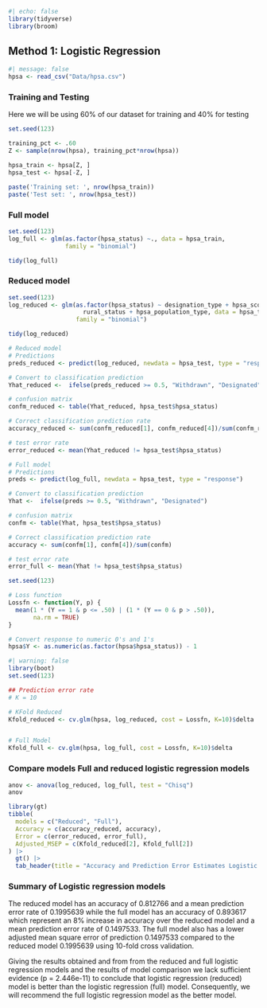 ```r
#| echo: false
library(tidyverse)
library(broom)
```

## Method 1: Logistic Regression

```r
#| message: false
hpsa <- read_csv("Data/hpsa.csv") 
```

### Training and Testing

Here we will be using 60% of our dataset for training and 40% for testing

```r
set.seed(123)

training_pct <- .60 
Z <- sample(nrow(hpsa), training_pct*nrow(hpsa))

hpsa_train <- hpsa[Z, ]
hpsa_test <- hpsa[-Z, ]

paste('Training set: ', nrow(hpsa_train))
paste('Test set: ', nrow(hpsa_test))
```

### Full model

```r
set.seed(123)
log_full <- glm(as.factor(hpsa_status) ~., data = hpsa_train, 
                family = "binomial")

tidy(log_full)
```

### Reduced model

```r
set.seed(123)
log_reduced <- glm(as.factor(hpsa_status) ~ designation_type + hpsa_score + 
                     rural_status + hpsa_population_type, data = hpsa_train, 
                   family = "binomial")

tidy(log_reduced)
```

```r

# Reduced model
# Predictions
preds_reduced <- predict(log_reduced, newdata = hpsa_test, type = "response")

# Convert to classification prediction
Yhat_reduced <-  ifelse(preds_reduced >= 0.5, "Withdrawn", "Designated")

# confusion matrix
confm_reduced <- table(Yhat_reduced, hpsa_test$hpsa_status)

# Correct classification prediction rate
accuracy_reduced <- sum(confm_reduced[1], confm_reduced[4])/sum(confm_reduced)

# test error rate
error_reduced <- mean(Yhat_reduced != hpsa_test$hpsa_status)
```

```r

# Full model
# Predictions
preds <- predict(log_full, newdata = hpsa_test, type = "response")

# Convert to classification prediction
Yhat <-  ifelse(preds >= 0.5, "Withdrawn", "Designated")

# confusion matrix
confm <- table(Yhat, hpsa_test$hpsa_status)

# Correct classification prediction rate
accuracy <- sum(confm[1], confm[4])/sum(confm)

# test error rate 
error_full <- mean(Yhat != hpsa_test$hpsa_status)

```

```r
set.seed(123)

# Loss function
Lossfn <- function(Y, p) {
  mean(1 * (Y == 1 & p <= .50) | (1 * (Y == 0 & p > .50)),
       na.rm = TRUE)
}

# Convert response to numeric 0's and 1's
hpsa$Y <- as.numeric(as.factor(hpsa$hpsa_status)) - 1
```

```r
#| warning: false
library(boot)
set.seed(123)

## Prediction error rate
# K = 10

# KFold Reduced
Kfold_reduced <- cv.glm(hpsa, log_reduced, cost = Lossfn, K=10)$delta


# Full Model 
Kfold_full <- cv.glm(hpsa, log_full, cost = Lossfn, K=10)$delta
```

### Compare models Full and reduced logistic regression models

```r
anov <- anova(log_reduced, log_full, test = "Chisq")
anov
```

```r
library(gt)
tibble(
  models = c("Reduced", "Full"),
  Accuracy = c(accuracy_reduced, accuracy),
  Error = c(error_reduced, error_full),
  Adjusted_MSEP = c(Kfold_reduced[2], Kfold_full[2])
) |>
  gt() |>
  tab_header(title = "Accuracy and Prediction Error Estimates Logistic regression models")
```

### Summary of Logistic regression models

The reduced model has an accuracy of 0.812766 and a mean prediction error rate of 0.1995639 while the full model has an accuracy of 0.893617 which represent an 8% increase in accuracy over the reduced model and a mean prediction error rate of 0.1497533.
The full model also has a lower adjusted mean square error of prediction 0.1497533 compared to the reduced model 0.1995639 using 10-fold cross validation.

Giving the results obtained and from from the reduced and full logistic regression models and the results of model comparison we lack sufficient evidence (p = 2.446e-11) to conclude that logistic regression (reduced) model is better than the logistic regression (full) model.
Consequently, we will recommend the full logistic regression model as the better model.
